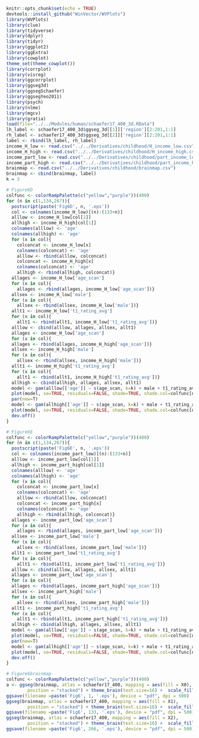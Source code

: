 ```r
knitr::opts_chunk$set(echo = TRUE)
devtools::install_github("WinVector/WVPlots")
library(WVPlots)
library(clue)
library(tidyverse)
library(dplyr)
library(tidyr)
library(ggplot2)
library(ggExtra)
library(cowplot)
theme_set(theme_cowplot())
library(corrplot)
library(visreg)
library(ggcorrplot)
library(ggseg3d)
library(ggsegSchaefer)
library(ggsegYeo2011)
library(psych)
library(nlme)
library(mgcv)
library(gratia)
load(file="../../Modules/human/schaefer17_400_3d.RData")
lh_label <- schaefer17_400_3d$ggseg_3d[[1]]['region'][2:201,1:1]
rh_label <- schaefer17_400_3d$ggseg_3d[[2]]['region'][2:201,1:1]
label <- rbind(lh_label, rh_label)
income_H_low <- read.csv("../../Derivatives/childhood/H_income_low.csv") 
income_H_high <- read.csv("../../Derivatives/childhood/H_income_high.csv") 
income_part_low <- read.csv("../../Derivatives/childhood/part_income_low.csv") 
income_part_high <- read.csv("../../Derivatives/childhood/part_income_high.csv") 
brainmap <- read.csv("../../Derivatives/childhood/brainmap.csv") 
brainmap <- cbind(brainmap, label)
k = 3
```

```r
# Figure6D
colfunc <- colorRampPalette(c("yellow","purple"))(400)
for (n in c(1,134,267)){
  postscript(paste('Fig6D', n, '.eps'))
  col <- colnames(income_H_low)[(n):(133+n)]
  alllow <- income_H_low[col[1]]
  allhigh <- income_H_high[col[1]]
  colnames(alllow) <- 'age'
  colnames(allhigh) <- 'age'
  for (x in col){
    colconcat <- income_H_low[x]
    colnames(colconcat) <- 'age'
    alllow <- rbind(alllow, colconcat)
    colconcat <- income_H_high[x]
    colnames(colconcat) <- 'age'
    allhigh <- rbind(allhigh, colconcat)}
  allages <- income_H_low['age_scan']
  for (x in col){
    allages <- rbind(allages, income_H_low['age_scan'])}
  allsex <- income_H_low['male']
  for (x in col){
    allsex <- rbind(allsex, income_H_low['male'])}
  allt1 <- income_H_low['t1_rating_avg']
  for (x in col){
    allt1 <- rbind(allt1, income_H_low['t1_rating_avg'])}
  alllow <- cbind(alllow, allages, allsex, allt1)
  allages <- income_H_low['age_scan']
  for (x in col){
  allages <- rbind(allages, income_H_high['age_scan'])}
  allsex <- income_H_high['male']
  for (x in col){
    allsex <- rbind(allsex, income_H_high['male'])}
  allt1 <- income_H_high['t1_rating_avg']
  for (x in col){
    allt1 <- rbind(allt1, income_H_high['t1_rating_avg'])}
  allhigh <- cbind(allhigh, allages, allsex, allt1)
  model <- gam(alllow[['age']] ~ s(age_scan, k=k) + male + t1_rating_avg, data = alllow)
  plot(model, se=TRUE, residuals=FALSE, shade=TRUE, shade.col=colfunc[n], shade.alpha=0.1, col=colfunc[n], xlim=c(4,11), ylim=c(-0.1,0.1),ylab='Hurst Exponent (z-scored)', xlab='Age', lty=2, pch=1) # 
  par(new=T)
  model <- gam(allhigh[['age']] ~ s(age_scan, k=k) + male + t1_rating_avg, data = allhigh)
  plot(model, se=TRUE, residuals=FALSE, shade=TRUE, shade.col=colfunc[n], shade.alpha=0.1, col=colfunc[n], xlim=c(4,11), ylim=c(-0.1,0.1),ylab='', xlab='') # 
  dev.off()
}
```

```r
# Figure6E
colfunc <- colorRampPalette(c("yellow","purple"))(400)
for (n in c(1,134,267)){
  postscript(paste('Fig6E', n, '.eps'))
  col <- colnames(income_part_low)[(n):(133+n)]
  alllow <- income_part_low[col[1]]
  allhigh <- income_part_high[col[1]]
  colnames(alllow) <- 'age'
  colnames(allhigh) <- 'age'
  for (x in col){
    colconcat <- income_part_low[x]
    colnames(colconcat) <- 'age'
    alllow <- rbind(alllow, colconcat)
    colconcat <- income_part_high[x]
    colnames(colconcat) <- 'age'
    allhigh <- rbind(allhigh, colconcat)}
  allages <- income_part_low['age_scan']
  for (x in col){
    allages <- rbind(allages, income_part_low['age_scan'])}
  allsex <- income_part_low['male']
  for (x in col){
    allsex <- rbind(allsex, income_part_low['male'])}
  allt1 <- income_part_low['t1_rating_avg']
  for (x in col){
    allt1 <- rbind(allt1, income_part_low['t1_rating_avg'])}
  alllow <- cbind(alllow, allages, allsex, allt1)
  allages <- income_part_low['age_scan']
  for (x in col){
  allages <- rbind(allages, income_part_high['age_scan'])}
  allsex <- income_part_high['male']
  for (x in col){
    allsex <- rbind(allsex, income_part_high['male'])}
  allt1 <- income_part_high['t1_rating_avg']
  for (x in col){
    allt1 <- rbind(allt1, income_part_high['t1_rating_avg'])}
  allhigh <- cbind(allhigh, allages, allsex, allt1)
  model <- gam(alllow[['age']] ~ s(age_scan, k=k) + male + t1_rating_avg, data = alllow)
  plot(model, se=TRUE, residuals=FALSE, shade=TRUE, shade.col=colfunc[n], shade.alpha=0.1, col=colfunc[n], xlim=c(4,11), ylim=c(-0.05,0.05),ylab='Hurst Exponent (z-scored)', xlab='Age', lty=2, pch=1) # 
  par(new=T)
  model <- gam(allhigh[['age']] ~ s(age_scan, k=k) + male + t1_rating_avg, data = allhigh)
  plot(model, se=TRUE, residuals=FALSE, shade=TRUE, shade.col=colfunc[n], shade.alpha=0.1, col=colfunc[n], xlim=c(4,11), ylim=c(-0.05,0.05),ylab='', xlab='') # 
  dev.off()
}
```

```r
# Figure6brainmap
colfunc <- colorRampPalette(c("yellow","purple"))(400)
a <- ggseg(brainmap, atlas = schaefer17_400, mapping = aes(fill = X0), 
        position = "stacked") + theme_brain(text.size=16) +  scale_fill_gradientn(colours=c('gray', colfunc[1+3]), values = scales::rescale(c(0, 1)))
ggsave(filename =paste('Fig6', 1, '.eps'), device = "pdf", dpi = 500)
ggseg(brainmap, atlas = schaefer17_400, mapping = aes(fill = X1), 
        position = "stacked") + theme_brain(text.size=16) +  scale_fill_gradientn(colours=c('gray', colfunc[133+3]), values = scales::rescale(c(0, 1)))
ggsave(filename =paste('Fig6', 133, '.eps'), device = "pdf", dpi = 500)
ggseg(brainmap, atlas = schaefer17_400, mapping = aes(fill = X2), 
        position = "stacked") + theme_brain(text.size=16) +  scale_fill_gradientn(colours=c('gray', colfunc[266+3]), values = scales::rescale(c(0, 1)))
ggsave(filename =paste('Fig6', 266, '.eps'), device = "pdf", dpi = 500)
```